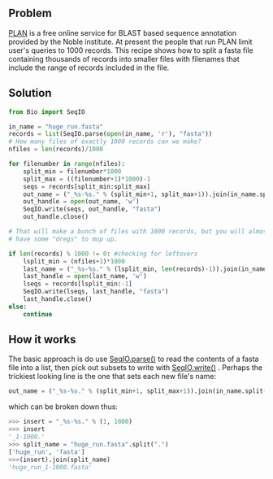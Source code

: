 == Problem ==

[http://bioinfo.noble.org/plan PLAN] is a free online service for BLAST based sequence annotation provided by the Noble institute. At present the people that run PLAN limit user's queries to 1000 records. This recipe shows how to split a fasta file containing thousands of records into smaller files with filenames that include the range of records included in the file. 

==Solution==
<source lang=python id="recipe">
from Bio import SeqIO

in_name = "huge_run.fasta"
records = list(SeqIO.parse(open(in_name, 'r'), "fasta"))
# How many files of exactly 1000 records can we make?
nfiles = len(records)/1000

for filenumber in range(nfiles):
	split_min = filenumber*1000 
	split_max = ((filenumber+1)*1000)-1
	seqs = records[split_min:split_max]
	out_name = ("_%s-%s." % (split_min+1, split_max+1)).join(in_name.split("."))
  	out_handle = open(out_name, 'w')
	SeqIO.write(seqs, out_handle, "fasta")
	out_handle.close()

# That will make a bunch of files with 1000 records, but you will almost always 
# have some "dregs" to mop up. 

if len(records) % 1000 != 0: #checking for leftovers
	lsplit_min = (nfiles+1)*1000
	last_name = ("_%s-%s." % (lsplit_min, len(records)-1)).join(in_name.split("."))
	last_handle = open(last_name, 'w')
	lseqs = records[lsplit_min:-1]
	SeqIO.write(lseqs, last_handle, "fasta")
	last_handle.close()
else:
	continue
</source>

== How it works==

The basic approach is do use [[SeqIO | SeqIO.parse()]] to read the contents of a fasta file into a list, then pick out subsets to write with  [[SeqIO | SeqIO.write()]] . Perhaps the trickiest looking line is the one that sets each new file's name:
<source lang=python>
out_name = ("_%s-%s." % (split_min+1, split_max+1)).join(in_name.split("."))
</source>

which can be broken down thus:

<source lang=python>
>>> insert = "_%s-%s." % (1, 1000)
>>> insert
'_1-1000.'
>>> split_name = "huge_run.fasta".split(".")
['huge_run', 'fasta']
>>>(insert).join(split_name)
'huge_run_1-1000.fasta'
</source>